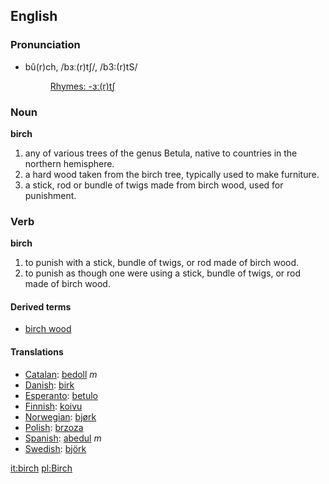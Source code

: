 {{wikipedia}}
==English==
===Pronunciation===
*bû(r)ch, /bɜː(r)tʃ/, /b3:(r)tS/
*:[[Rhymes:English:-ɜː(r)tʃ|Rhymes: -ɜː(r)tʃ]]

===Noun===
'''birch'''
# any of various trees of the genus Betula, native to countries in the northern hemisphere.
# a hard wood taken from the birch tree, typically used to make furniture.
# a stick, rod or bundle of twigs made from birch wood, used for punishment.

===Verb===
'''birch'''
# to punish with a stick, bundle of twigs, or rod made of birch wood.
# to punish as though one were using a stick, bundle of twigs, or rod made of birch wood.

====Derived terms====
*[[birch wood]]

====Translations====
*[[Catalan]]: [[bedoll]] ''m''
*[[Danish]]: [[birk]]
*[[Esperanto]]: [[betulo]]
*[[Finnish]]: [[koivu]]
*[[Norwegian]]: [[bjørk]]
*[[Polish]]: [[brzoza]]
*[[Spanish]]: [[abedul]] ''m''
*[[Swedish]]: [[björk]]

[[it:birch]]
[[pl:Birch]]